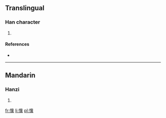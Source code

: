 ==Translingual==

===Han character===
{{Han char|rn=61|rad=心|as=17|sn=20|four=9408<sub>1</sub>|canj=心中心金 (PLPC)}}

# {{defn|Han|sort=心17}}

====References====
* {{Han ref|kx=0408.380|dkj=11482|dj=0750.130|hdz=42370.120|uh=61FB|ud=25083|bh=F241|bd=62017}}

----

==Mandarin==

===Hanzi===
{{cmn-hanzi|pin=[[jì]] ([[ji4]])|wg=chi<sup>4</sup>}}

# {{defn|lang=cmn|sort=心17}}

[[fr:懻]]
[[li:懻]]
[[pl:懻]]